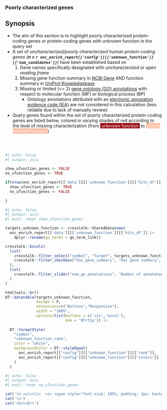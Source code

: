 ### Poorly characterized genes

::: {.callout-note}
## Synopsis

* The aim of this section is to highlight poorly characterized protein-coding genes or protein-coding genes with unknown function in the query set
* A set of _uncharacterized/poorly characterized human protein-coding genes (__n = `r onc_enrich_report[['config']][['unknown_function']][['num_candidates']]`__) _ have been established based on
   1. Gene names specifically designated with _uncharacterized_ or _open reading frame_
   2. Missing gene function summary in [NCBI Gene](https://www.ncbi.nlm.nih.gov/gene) AND function summary in [UniProt Knowledgebase](https://uniprot.org)
   3. Missing or limited (<= 2) [gene ontology (GO) annotations](https://www.ebi.ac.uk/GOA/human_release) with respect to molecular function (MF) or biological process (BP)
      * Ontology annotations attributed with an [electronic annotation evidence code (IEA)](http://geneontology.org/docs/guide-go-evidence-codes/) are not considered in this calculation (less reliable due to lack of manually review)
      
* Query genes found within the set of poorly characterized protein-coding genes are listed below, colored in varying shades of red according to the level of missing characterization (from <span style="background-color:#99000d; padding:2x; color:white">&nbsp;unknown function&nbsp;</span> to <span style="background-color:#fcbba1; padding:2x; color:white">&nbsp;poorly defined function&nbsp;</span>)

:::

<br><br>



```r
#| echo: false
#| output: asis

show_ufunction_genes <- FALSE
no_ufunction_genes <- TRUE

if(nrow(onc_enrich_report[['data']][['unknown_function']][['hits_df']]) > 0){
  show_ufunction_genes <- TRUE
  no_ufunction_genes <- FALSE
  
}

```


```r
#| echo: false
#| output: asis
#| eval: !expr show_ufunction_genes

targets_unknown_function <- crosstalk::SharedData$new(
  onc_enrich_report[['data']][['unknown_function']][['hits_df']] |>
    dplyr::rename(go_terms = go_term_link))

crosstalk::bscols(
  list(
    crosstalk::filter_select("symbol", "Target", targets_unknown_function, ~symbol),
    crosstalk::filter_checkbox("has_gene_summary", "Has gene summary", targets_unknown_function, ~has_gene_summary)
  ),
  list(
    crosstalk::filter_slider("num_go_annotations", "Number of annotated GO terms (non-IEA)", targets_unknown_function, ~num_go_terms)
  )
)

htmltools::br()
DT::datatable(targets_unknown_function, 
              escape = F, 
              extensions=c("Buttons","Responsive"), 
              width = "100%",
              options=list(buttons = c('csv','excel'), 
                           dom = 'Bfrtip')) |>
  
  DT::formatStyle(
    "symbol",
    "unknown_function_rank", 
    color = "white",
    backgroundColor = DT::styleEqual(
      onc_enrich_report[["config"]][["unknown_function"]][["rank"]],
      onc_enrich_report[["config"]][["unknown_function"]][["colors"]]
    )
  )


```


```r
#| echo: false
#| output: asis
#| eval: !expr no_ufunction_genes

cat('\n <ul><li>  <i> <span style="font-size: 105%; padding: 3px; background-color:#989898; color:white">&nbsp;&nbsp;<b>NO</b> genes with unknown or poorly defined functions were detected in the query set.&nbsp;&nbsp; </span></i></li></ul>',sep='\n')
cat('\n')
cat('<br><br>')

```


<br><br>
